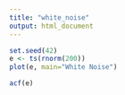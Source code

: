 ```yaml
---
title: "white_noise"
output: html_document
---
```


```r
set.seed(42)
e <- ts(rnorm(200))
plot(e, main="White Noise")
```
```r
acf(e)
```
